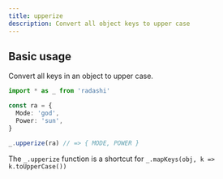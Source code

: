```yaml
---
title: upperize
description: Convert all object keys to upper case
---
```


## Basic usage

Convert all keys in an object to upper case.

```ts
import * as _ from 'radashi'

const ra = {
  Mode: 'god',
  Power: 'sun',
}

_.upperize(ra) // => { MODE, POWER }
```

The `_.upperize` function is a shortcut for `_.mapKeys(obj, k => k.toUpperCase())`

